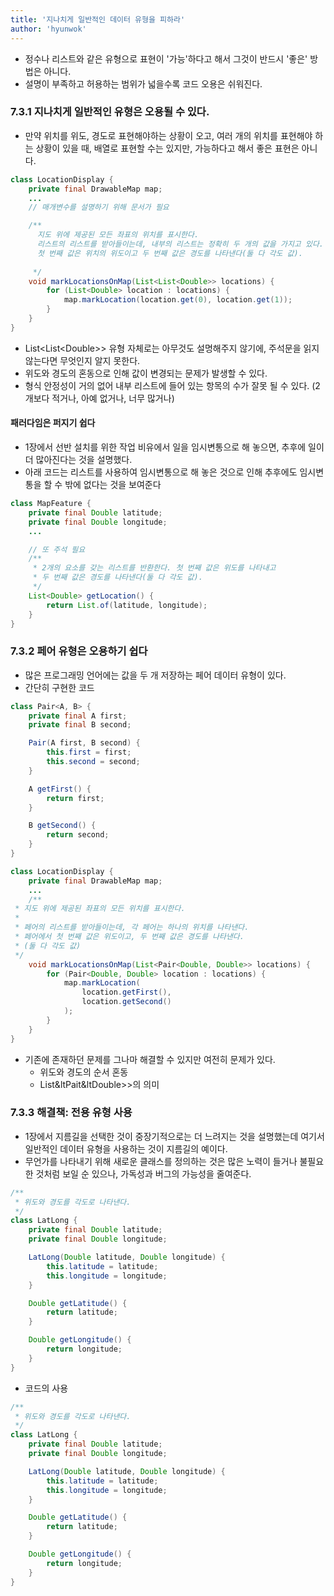 ```yaml
---
title: '지나치게 일반적인 데이터 유형을 피하라'
author: 'hyunwok'
---
```


- 정수나 리스트와 같은 유형으로 표현이 '가능'하다고 해서 그것이 반드시 '좋은' 방법은 아니다.
- 설명이 부족하고 허용하는 범위가 넓을수록 코드 오용은 쉬워진다.

### 7.3.1 지나치게 일반적인 유형은 오용될 수 있다.
- 만약 위치를 위도, 경도로 표현해야하는 상황이 오고, 여러 개의 위치를 표현해야 하는 상황이 있을 때, 배열로 표현할 수는 있지만, 가능하다고 해서 좋은 표현은 아니다.

```java incorrect
class LocationDisplay {
    private final DrawableMap map;
    ...
    // 매개변수를 설명하기 위해 문서가 필요

    /**
      지도 위에 제공된 모든 좌표의 위치를 표시한다.
      리스트의 리스트를 받아들이는데, 내부의 리스트는 정확히 두 개의 값을 가지고 있다.
      첫 번째 값은 위치의 위도이고 두 번째 값은 경도를 나타낸다(둘 다 각도 값). 
   
     */
    void markLocationsOnMap(List<List<Double>> locations) {
        for (List<Double> location : locations) {
            map.markLocation(location.get(0), location.get(1));
        }
    }
}
```

- List&lt;List&lt;Double>> 유형 자체로는 아무것도 설명해주지 않기에, 주석문을 읽지 않는다면 무엇인지 알지 못한다.
- 위도와 경도의 혼동으로 인해 값이 변경되는 문제가 발생할 수 있다.
- 형식 안정성이 거의 없어 내부 리스트에 들어 있는 항목의 수가 잘못 될 수 있다. (2개보다 적거나, 아예 없거나, 너무 많거나)

#### 패러다임은 퍼지기 쉽다 
- 1장에서 선반 설치를 위한 작업 비유에서 일을 임시변통으로 해 놓으면, 추후에 일이 더 많아진다는 것을 설명했다.
- 아래 코드는 리스트를 사용하여 임시변통으로 해 놓은 것으로 인해 추후에도 임시변통을 할 수 밖에 없다는 것을 보여준다
```java incorrect
class MapFeature {
    private final Double latitude;
    private final Double longitude;
    ...

    // 또 주석 필요
    /**
     * 2개의 요소를 갖는 리스트를 반환한다. 첫 번째 값은 위도를 나타내고
     * 두 번째 값은 경도를 나타낸다(둘 다 각도 값).
     */
    List<Double> getLocation() {
        return List.of(latitude, longitude);
    }
}
```

### 7.3.2 페어 유형은 오용하기 쉽다
- 많은 프로그래밍 언어에는 값을 두 개 저장하는 페어 데이터 유형이 있다. 
- 간단히 구현한 코드
```java 
class Pair<A, B> {
    private final A first;
    private final B second;

    Pair(A first, B second) {
        this.first = first;
        this.second = second;
    }

    A getFirst() {
        return first;
    }

    B getSecond() {
        return second;
    }
}
```

```java incorrect
class LocationDisplay {
    private final DrawableMap map;
    ...
    /**
 * 지도 위에 제공된 좌표의 모든 위치를 표시한다.
 *
 * 페어의 리스트를 받아들이는데, 각 페어는 하나의 위치를 나타낸다.
 * 페어에서 첫 번째 값은 위도이고, 두 번째 값은 경도를 나타낸다.
 * (둘 다 각도 값)
 */
    void markLocationsOnMap(List<Pair<Double, Double>> locations) {
        for (Pair<Double, Double> location : locations) {
            map.markLocation(
                location.getFirst(),
                location.getSecond()
            );
        }
    }
}
```

- 기존에 존재하던 문제를 그나마 해결할 수 있지만 여전히 문제가 있다.
    - 위도와 경도의 순서 혼동
    - List&ltPait&ltDouble>>의 의미

### 7.3.3 해결책: 전용 유형 사용
- 1장에서 지름길을 선택한 것이 중장기적으로는 더 느려지는 것을 설명했는데 여기서 일반적인 데이터 유형을 사용하는 것이 지름길의 예이다.
- 무언가를 나타내기 위해 새로운 클래스를 정의하는 것은 많은 노력이 들거나 불필요한 것처럼 보일 순 있으나, 가독성과 버그의 가능성을 줄여준다.

```java correct
/**
 * 위도와 경도를 각도로 나타낸다.
 */
class LatLong {
    private final Double latitude;
    private final Double longitude;

    LatLong(Double latitude, Double longitude) {
        this.latitude = latitude;
        this.longitude = longitude;
    }

    Double getLatitude() {
        return latitude;
    }

    Double getLongitude() {
        return longitude;
    }
}
```

- 코드의 사용
```java correct
/**
 * 위도와 경도를 각도로 나타낸다.
 */
class LatLong {
    private final Double latitude;
    private final Double longitude;

    LatLong(Double latitude, Double longitude) {
        this.latitude = latitude;
        this.longitude = longitude;
    }

    Double getLatitude() {
        return latitude;
    }

    Double getLongitude() {
        return longitude;
    }
}
```